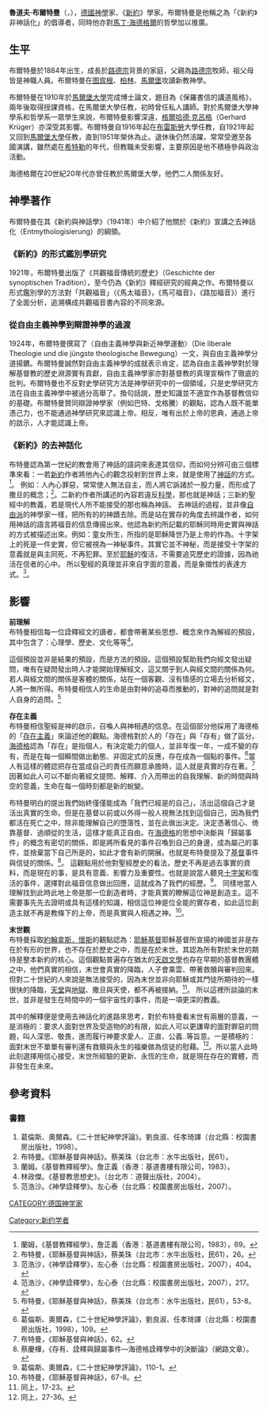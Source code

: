 '''魯道夫·布爾特曼'''（{{lang|de|Rudolf Bultmann}}，{{bd|1884年|8月20日|1976年|7月30日}}），[[德國|德國]][[神學|神學]]家、《[[新約|新約]]》學家。布爾特曼是他稱之為「《新約》非神話化」的倡導者，同時他亦對[[馬丁·海德格爾|馬丁·海德格爾]]的哲學加以推廣。

==生平==
布爾特曼於1884年出生，成長於[[路德宗|路德宗]]背景的家庭，父親為[[路德宗|路德宗]]牧師，祖父母皆是神職人員。布爾特曼在[[图宾根|图宾根]]、[[柏林|柏林]]、[[马尔堡_(德国)|馬爾堡]]攻讀新教神學。

布爾特曼在1910年於[[馬爾堡大學|馬爾堡大學]]完成博士論文，題目為《保羅書信的講道風格》，兩年後取得授課資格，在馬爾堡大學任教，初時曾任私人講師。對於馬爾堡大學神學系和哲學系一眾學生來說，布爾特曼影響深遠，[[格爾哈德·克呂格|格爾哈德·克呂格]]（Gerhard Krüger）亦深受其影響。布爾特曼自1916年起在[[布雷斯勞|布雷斯勞]]大學任教，自1921年起又回到[[馬爾堡大學|馬爾堡大學]]任教，直到1951年榮休為止。退休後仍然活躍，常常受邀至各國演講，雖然處在[[希特勒|希特勒]]的年代，但教職未受影響，主要原因是他不積極參與政治活動。 

海德格爾在20世紀20年代亦曾任教於馬爾堡大學，他們二人關係友好。

==神學著作==
布爾特曼在其《新約與神話學》（1941年）中介紹了他關於《新約》宣講之去神話化（Entmythologisierung）的綱領。

===《新約》的形式鑑別學研究===
1921年，布爾特曼出版了《共觀福音傳統的歷史》（Geschichte der synoptischen Tradition），至今仍為《新約》釋經研究的經典之作。布爾特曼以形式鑑別學的方法對「共觀福音」（《馬太福音》，《馬可福音》，《路加福音》）進行了全面分析，追溯構成共觀福音書內容的不同來源。

===從自由主義神學到辯證神學的過渡===
1924年，布爾特曼撰寫了〈自由主義神學與新近神學運動〉（Die liberale Theologie und die jüngste theologische Bewegung）一文，與自由主義神學分道揚鑣。布爾特曼誠然對自由主義神學的成就表示肯定，認為自由主義神學對於理解基督教的歷史淵源實有貢獻，自由主義神學家亦對基督教的真理宣稱作了徹底的批判。布爾特曼也不反對史學研究方法是神學研究中的一個領域，只是史學研究方法在自由主義神學中被過分高舉了。換句話說，歷史知識並不適宜作為基督教信仰的基礎。布爾特曼贊同辯證神學家（例如巴特、戈格騰）的觀點，認為人既不能單憑己力，也不能通過神學研究來認識上帝。相反，唯有出於上帝的恩典，通過上帝的啟示，人才能認識上帝。

===《新約》的去神話化===
布特曼認為第一世紀的教會用了神話的語詞來表達其信仰，而如何分辨可由三個標準來看：一若[[新約|新約]]作者將他內心的觀念投射到世界上來，就是使用了[[神話|神話]]的方式。<ref>蘭姆，《基督教釋經學》，詹正義（香港：基道書樓有限公司，1983），69。</ref>。 例如：人內心罪惡，常常使人無法自主，而人將它訴諸於一股力量，而形成了撒旦的概念；<ref>布特曼，《耶穌基督與神話》，蔡美珠（台北市：水牛出版社，民61），26。</ref>。二新約作者所講述的內容若違反[[科學|科學]]，那也就是神話；三新約聖經中的教義，若是現代人所不能接受的那也稱為神話。
去神話的過程，並非像[[自由派|自由派]]的神學家一樣，把所有的的神蹟去除。而是站在實存的角度去辨識作者，如何用神話的語言將福音的信息傳揚出來。他認為新約所記載的耶穌同時用史實與神話的方式被描述出來。例如：童女所生，所指的是耶穌降世乃是上帝的作為。十字架上的死是一件史實，但它被視為一神秘事件。其實它並不神秘，而是接受十字架的意義就是與主同死，不再犯罪。至於[[耶穌|耶穌]]的復活，不需要追究歷史的證據，因為祂活在信者的心中。 所以聖經的真理並非來自字面的意義，而是象徵性的表達方式。<ref>范浩沙，《神學詮釋學》，左心泰（台北縣：校園書房出版社，2007），404。</ref>。

==影響==
'''前理解'''<br>
布特曼相信每一位詮釋經文的讀者，都會帶著某些思想、概念來作為解經的預設，其中包含了：心理學、歷史、文化等等<ref>范浩沙，《神學詮釋學》，左心泰（台北縣：校園書房出版社，2007），217。</ref>。

這個預設並非是結果的預設，而是方法的預設。這個預設幫助我們向經文發出疑問，唯有在疑問發出時人才能開始理解經文，這又關乎到人與經文間的關係為何。若人與經文間的關係是客體的關係，站在一個客觀、沒有情感的立場去分析經文，人將一無所得。布特曼相信人的生命是由對神的追尋而推動的，對神的追問就是對人自身的追問。<ref>布特曼，《耶穌基督與神話》，蔡美珠（台北市：水牛出版社，民61），53-8。</ref> 

'''存在主義'''<br>
布特曼相信聖經是神的啟示，召喚人與神相遇的信息。在這個部分他採用了海德格的「[[存在主義|存在主義]]」來論述他的觀點。海德格對於人的「存在」與「存有」做了區分。[[海德格|海德格]]認為「存在」是指個人，有決定能力的個人，並非年復一年，一成不變的存有，而是在每一個瞬間做出動態、非固定式的反應，存在成為一個點的事件。<ref>葛倫斯、奧爾森，《二十世紀神學評論》，劉良淑、任孝琦譯（台北縣：校園書房出版社，1998），109。</ref>當人有這樣的體認把存在當成自己的責任而願意承擔時，這人就是真實的存在著。<ref>布特曼，《耶穌基督與神話》，62。</ref> 因著如此人可以不斷向著經文提問、解釋、介入而帶出的自我理解、新的時間與時空的意義，生命在每一個時刻都是新的蛻變。

布特曼明白的提出我們始終僅僅能成為「我們已經是的自己」，活出這個自己才是活出真實的生命。但是在基督以前或以外得一般人視無法找到這個自己，因為我們都活在死亡之中，除非能理解自己的墮落性，並在此做出決定。決定憑著信心、倚靠基督、過順從的生活，這樣才能真正自由。在[[海德格|海德格]]的思想中決斷與「歸屬事件」的概念有密切的關係，即是將所看見的事件召喚到自己的身邊，成為屬己的事件，並捨棄當下自己所是的，如此才會有新的開展。也就是布特曼提及了[[基督|基督]]事件與信徒的關係。<ref>蔡慶樺，《存有、詮釋與歸屬事件—海德格詮釋學中的決斷論》（網路文章）。</ref>。 這觀點用於他對聖經歷史的看法，歷史不再是過去事實的資料，而是現在的事，是具有意義、影響力及重要性。也就是說當人聽見[[十字架|十字架]]和復活的事件，選擇對此福音信息做出回應，這就成為了我們的經歷。<ref>葛倫斯、奧爾森，《二十世紀神學評論》，110-1。</ref>。 同樣地當人理解找到此時此地上帝是那一位創造者時，才能真實的瞭解這位神是創造主。這不需要事先先去證明或具有這樣的知識，相信這位神是位全能的實存者，如此這位創造主就不再是教條下的上帝，而是真實與人相遇之神。<ref>布特曼，《耶穌基督與神話》，67-8。</ref>。 

'''末世觀'''<br>
布特曼採取[[約翰拿斯．懷斯|約翰拿斯．懷斯]]的觀點認為：[[耶穌基督|耶穌基督]]耶穌基督所宣揚的神國並非是存在於有形的世界，也不存在於歷史之中，而是在於末世。其認為所有對於末世的期待是整本新約的核心。這個觀點普遍存在猶太的[[天啟文學|天啟文學]]也存在早期的基督教團體之中，他們真實的相信，末世會真實的降臨，人子會乘雲、帶著救贖與審判回來。但對二十世紀的人來說是無法接受的，因為末世並非向耶穌或其門徒所期待的一樣很快的降臨，[[天堂|天堂]]與[[地獄|地獄]]、撒旦與天使，都不再被接納。<ref>同上，17-23。</ref>。  所以這裡所談論的末世，並非是發生在時間中的一個宇宙性的事件，而是一項更深的教義。

其中的解釋便是使用去神話化的進路來思考，對於布特曼看末世有兩層的意義，一是消極的：要求人面對世界及受造物的的有限，如此人可以更謙卑的面對罪惡的問題，叫人深思、敬畏，進而履行神要求愛人、正直、公義..等旨意。一是積極的：面對末世不單單有審判還有救贖與永生的福樂做為信徒的慰藉。<ref>同上，27-36。</ref>。所以當人此時此刻選擇用信心接受，末世所經驗的更新、永恆的生命，就是現在存在的實體，而非發生在未來。 

==參考資料==
<references/>
===書籍===
#葛倫斯、奧爾森。《二十世紀神學評論》。劉良淑、任孝琦譯（台北縣：校園書房出版社，1998）。
#布特曼。《耶穌基督與神話》。蔡美珠（台北市：水牛出版社，民61）。
#蘭姆。《基督教釋經學》。詹正義（香港：基道書樓有限公司，1983）。
#林政傑。《基督教思想史》。（台北市：道聲出版社，2004）。
#范浩沙。《神學詮釋學》。左心泰（台北縣：校園書房出版社，2007）。


{{Authority control}}
[[CATEGORY:德国神学家|CATEGORY:德国神学家]]
[[Category:新约学者|Category:新约学者]]